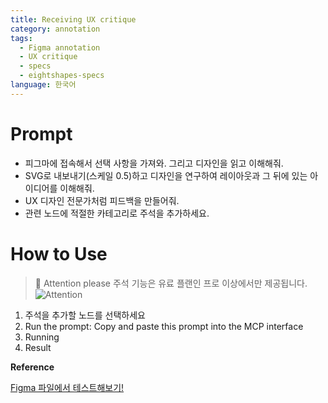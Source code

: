 ```yaml
---
title: Receiving UX critique  
category: annotation
tags:
  - Figma annotation
  - UX critique
  - specs
  - eightshapes-specs
language: 한국어
---
```


# Prompt

- 피그마에 접속해서 선택 사항을 가져와. 그리고 디자인을 읽고 이해해줘.
- SVG로 내보내기(스케일 0.5)하고 디자인을 연구하여 레이아웃과 그 뒤에 있는 아이디어를 이해해줘.
- UX 디자인 전문가처럼 피드백을 만들어줘.
- 관련 노드에 적절한 카테고리로 주석을 추가하세요.

# How to Use

> 🚨 Attention please
> 주석 기능은 유료 플랜인 프로 이상에서만 제공됩니다.
> ![Attention](/assets/attention-please.png)



1. 주석을 추가할 노드를 선택하세요
2. Run the prompt: Copy and paste this prompt into the MCP interface
3. Running
4. Result

**Reference**

<a
  href="https://www.figma.com/design/58mNjcrt16BdyaoeIAaqRE/%EC%9E%91%EC%97%85-%EC%8B%9C%EA%B0%84%EC%9D%84-%EB%8B%A8%EC%B6%95%ED%95%B4%EC%A3%BC%EB%8A%94--MCP-%EB%94%94%EC%9E%90%EC%9D%B8-%EC%98%A4%ED%86%A0%EB%A9%94%EC%9D%B4%EC%85%98-?node-id=40002021-19437&t=aOTEqMUCoii8m0Bu-11"
  class="figma-button">
  Figma 파일에서 테스트해보기!
</a>

